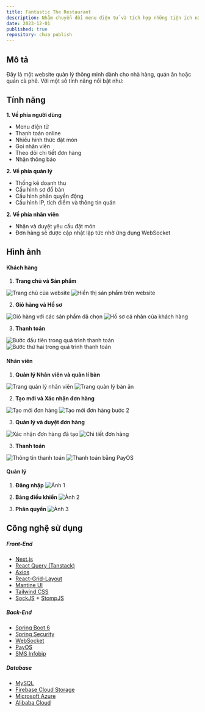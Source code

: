 ```yaml
---
title: Fantastic The Restaurant
description: Nhằm chuyển đổi menu điện tử và tích hợp những tiện ích nâng cao trải nghiệm sử dụng dịch vụ của người dùng tại quán ăn, quán cà phê hoặc nhà hàng.
date: 2023-12-01
published: true
repository: chưa publish
---
```


## Mô tả
Đây là một website quản lý thông minh dành cho nhà hàng, quán ăn hoặc quán cà phê. Với một số tính năng nổi bật như:


## Tính năng
__1. Về phía người dùng__
- Menu điện tử
- Thanh toán online
- Nhiều hình thức đặt món
- Gọi nhân viên
- Theo dõi chi tiết đơn hàng
- Nhận thông báo

__2. Về phía quản lý__
- Thống kê doanh thu
- Cấu hình sơ đồ bàn
- Cấu hình phân quyền động
- Cấu hình IP, tích điểm và thông tin quán

__2. Về phía nhân viên__
- Nhận và duyệt yêu cầu đặt món
- Đơn hàng sẽ được cập nhật lặp tức nhờ ứng dụng WebSocket

## Hình ảnh

#### Khách hàng

1. **Trang chủ và Sản phẩm**
<div className="grid grid-cols-1 md:grid-cols-2 lg:grid-cols-2 gap-2">
    <img src="/projects/fantastic/root.jpg" alt="Trang chủ của website"/>
    <img src="/projects/fantastic/products.jpg" alt="Hiển thị sản phẩm trên website"/>
</div>

2. **Giỏ hàng và Hồ sơ**
<div className="grid grid-cols-1 md:grid-cols-2 lg:grid-cols-2 gap-2">
    <img src="/projects/fantastic/cart.jpg" alt="Giỏ hàng với các sản phẩm đã chọn"/>
    <img src="/projects/fantastic/profile.jpg" alt="Hồ sơ cá nhân của khách hàng"/>
</div>

3. **Thanh toán**
<div className="grid grid-cols-1 md:grid-cols-2 lg:grid-cols-2 gap-2">
    <img src="/projects/fantastic/checkout-1.jpg" alt="Bước đầu tiên trong quá trình thanh toán"/>
    <img src="/projects/fantastic/checkout-2.jpg" alt="Bước thứ hai trong quá trình thanh toán"/>
</div>

#### Nhân viên

1. **Quản lý Nhân viên và quản lí bàn**
<div className="grid grid-cols-1 md:grid-cols-2 lg:grid-cols-2 gap-2">
    <img src="/projects/fantastic/staff.png" alt="Trang quản lý nhân viên"/>
    <img src="/projects/fantastic/table.png" alt="Trang quản lý bàn ăn"/>
</div>

2. **Tạo mới và Xác nhận đơn hàng**
<div className="grid grid-cols-1 md:grid-cols-2 lg:grid-cols-2 gap-2">
    <img src="/projects/fantastic/create.png" alt="Tạo mới đơn hàng"/>
    <img src="/projects/fantastic/create_step2.png" alt="Tạo mới đơn hàng bước 2"/>
</div>

3. **Quản lý và duyệt đơn hàng**
<div className="grid grid-cols-1 md:grid-cols-2 lg:grid-cols-2 gap-2">
    <img src="/projects/fantastic/confirm.png" alt="Xác nhận đơn hàng đã tạo"/>
    <img src="/projects/fantastic/detail_order.png" alt="Chi tiết đơn hàng"/>
</div>


3. **Thanh toán**
<div className="grid grid-cols-1 md:grid-cols-2 lg:grid-cols-2 gap-2">
    <img src="/projects/fantastic/checkout_info.png" alt="Thông tin thanh toán"/>
    <img src="/projects/fantastic/checkout_payos.png" alt="Thanh toán bằng PayOS"/>
</div>

#### Quản lý

1. **Đăng nhập**
![Ảnh 1](/projects/fantastic/login.png)

2. **Bảng điều khiển**
![Ảnh 2](/projects/fantastic/dashboard.png)

3. **Phân quyền**
![Ảnh 3](/projects/fantastic/roles.png)


## Công nghệ sử dụng

##### Front-End

- [Next.js](https://nextjs.org/)
- [React Query (Tanstack)](https://react-query.tanstack.com/)
- [Axios](https://axios-http.com/)
- [React-Grid-Layout](https://react-grid-layout.github.io/react-grid-layout/)
- [Mantine UI](https://mantine.dev/)
- [Tailwind CSS](https://tailwindcss.com/)
- [SockJS](https://github.com/sockjs/sockjs-client) + [StompJS](https://stomp-js.github.io/stomp-websocket/)

##### Back-End

- [Spring Boot 6](https://spring.io/projects/spring-boot)
- [Spring Security](https://spring.io/projects/spring-security)
- [WebSocket](https://developer.mozilla.org/en-US/docs/Web/API/WebSocket)
- [PayOS](https://vietqr.io/danh-sach-api/payment-confirmation/)
- [SMS Infobip](https://www.infobip.com/)

##### Database

- [MySQL](https://www.mysql.com/)
- [Firebase Cloud Storage](https://firebase.google.com/products/storage)
- [Microsoft Azure](https://azure.microsoft.com/)
- [Alibaba Cloud](https://www.alibabacloud.com/)

